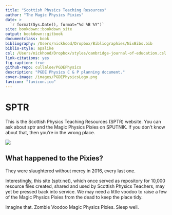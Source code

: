 ```yaml
---
title: "Scottish Physics Teaching Resources"
author: "The Magic Physics Pixies"
date: >
  `r format(Sys.Date(), format="%d %B %Y")`
site: bookdown::bookdown_site
output: bookdown::gitbook
documentclass: book
bibliography: /Users/nickhood/Dropbox/Bibliographies/NixBibs.bib
biblio-style: apalike
csl: /Users/nickhood/Dropbox/styles/cambridge-journal-of-education.csl
link-citations: yes
fig-caption: true
github-repo: cullaloe/PGDEPhysics
description: "PGDE Physics C & P planning document."
cover-image: /images/PGDEPhysicsLogo.png
favicon: "favicon.ico"
---
```

# SPTR

This is the Scottish Physics Teaching Resources (SPTR) website. You can ask about sptr and the Magic Physics Pixies on SPUTNIK. If you don’t know about that, then you’re in the wrong place.

![](images/spoon.jpg)

## What happened to the Pixies?
They were slaughtered without mercy in 2016, every last one.

Interestingly, this site (sptr.net), which once served as repository for 10,000 resource files created, shared and used by Scottish Physics Teachers, may yet be pressed back into service. We may need a little voodoo to raise a few of the Magic Physics Pixies from the dead to keep the place tidy.

Imagine that. Zombie Voodoo Magic Physics Pixies. Sleep well.